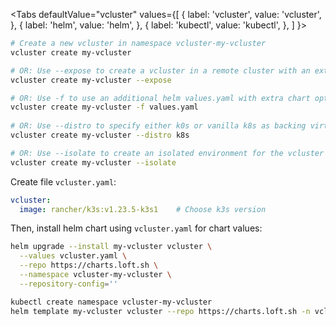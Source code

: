 
<Tabs
  defaultValue="vcluster"
  values={[
    { label: 'vcluster', value: 'vcluster', },
    { label: 'helm', value: 'helm', },
    { label: 'kubectl', value: 'kubectl', },
  ]
}>
<TabItem value="vcluster">

```bash
# Create a new vcluster in namespace vcluster-my-vcluster
vcluster create my-vcluster

# OR: Use --expose to create a vcluster in a remote cluster with an externally accessible LoadBalancer
vcluster create my-vcluster --expose

# OR: Use -f to use an additional helm values.yaml with extra chart options to deploy vcluster
vcluster create my-vcluster -f values.yaml
    
# OR: Use --distro to specify either k0s or vanilla k8s as backing virtual cluster
vcluster create my-vcluster --distro k8s

# OR: Use --isolate to create an isolated environment for the vcluster workloads
vcluster create my-vcluster --isolate
```

</TabItem>
<TabItem value="helm">

Create file `vcluster.yaml`:
```yaml
vcluster:
  image: rancher/k3s:v1.23.5-k3s1    # Choose k3s version
```

Then, install helm chart using `vcluster.yaml` for chart values:
```bash
helm upgrade --install my-vcluster vcluster \
  --values vcluster.yaml \
  --repo https://charts.loft.sh \
  --namespace vcluster-my-vcluster \
  --repository-config=''
```

</TabItem>
<TabItem value="kubectl">

```bash
kubectl create namespace vcluster-my-vcluster
helm template my-vcluster vcluster --repo https://charts.loft.sh -n vcluster-my-vcluster | kubectl apply -f -
```

</TabItem>
</Tabs>
